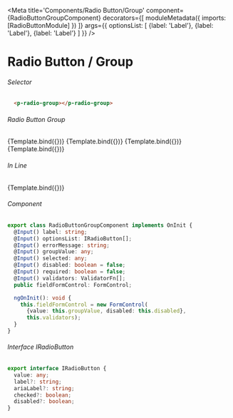 
<Meta title='Components/Radio Button/Group' component={RadioButtonGroupComponent}
      decorators={[
        moduleMetadata({
          imports: [RadioButtonModule]
              })
      ]}
      args={{
        optionsList: [
          {label: 'Label'},
          {label: 'Label'},
          {label: 'Label'}
        ]
      }}
/>

# Radio Button / Group


###### Selector
```html
  <p-radio-group></p-radio-group>
```
###### Radio Button Group
<Canvas>
  <Story name="Default"
    args={{
      label: 'Group Label',
    }}>
    {Template.bind({})}
  </Story>
  <Story name="Option Checked"
    args={{
      label: 'Group Label',
      optionsList: [
        {label: 'Label'},
        {label: 'Label'},
        {label: 'Label', checked: true}
      ]
    }}>
    {Template.bind({})}
  </Story>
  <Story name="Group Disabled"
    args={{
      label: 'Group Disabled',
      disabled: true,
      optionsList: [
        {label: 'Label'},
        {label: 'Label'},
        {label: 'Label', checked: true}
      ]
    }}>
    {Template.bind({})}
  </Story>
  <Story name="Validation Error"
    args={{
      label: 'Group Label',
      validators: Validators.required,
      errorMessage: 'Validation text'
    }}>
    {Template.bind({})}
  </Story>
</Canvas>

###### In Line
<Canvas>
  <Story name="In Line"
    args={{
      inLine: true,
      optionsList: [
          {label: 'File'},
          {label: 'Link'},
          {label: 'Label'}
        ]
    }}>
    {Template.bind({})}
  </Story>
</Canvas>

###### Component
```ts
export class RadioButtonGroupComponent implements OnInit {
  @Input() label: string;
  @Input() optionsList: IRadioButton[];
  @Input() errorMessage: string;
  @Input() groupValue: any;
  @Input() selected: any;
  @Input() disabled: boolean = false;
  @Input() required: boolean = false;
  @Input() validators: ValidatorFn[];
  public fieldFormControl: FormControl;

  ngOnInit(): void {
    this.fieldFormControl = new FormControl(
      {value: this.groupValue, disabled: this.disabled},
      this.validators);
  }
}
```

###### Interface IRadioButton
```ts
export interface IRadioButton {
  value: any;
  label?: string;
  ariaLabel?: string;
  checked?: boolean;
  disabled?: boolean;
}
```

